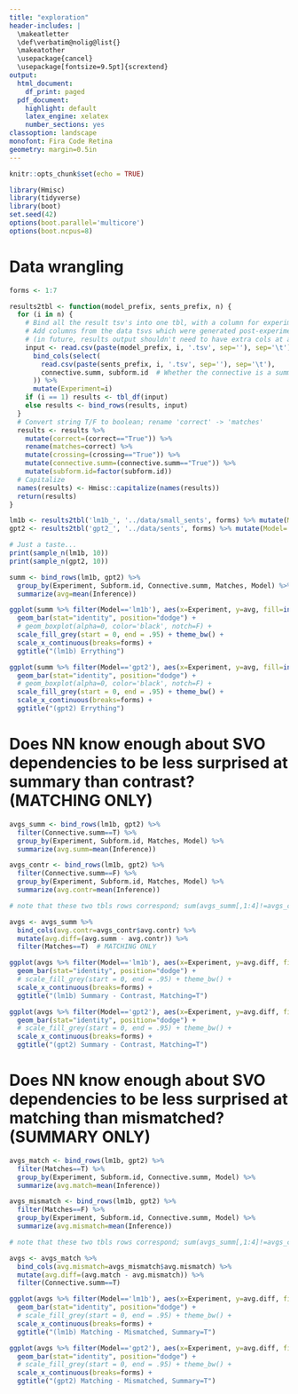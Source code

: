 ```yaml
---
title: "exploration"
header-includes: |
  \makeatletter
  \def\verbatim@nolig@list{}
  \makeatother
  \usepackage{cancel}
  \usepackage[fontsize=9.5pt]{scrextend}
output:
  html_document:
    df_print: paged
  pdf_document:
    highlight: default
    latex_engine: xelatex
    number_sections: yes
classoption: landscape
monofont: Fira Code Retina
geometry: margin=0.5in
---
```


```r
knitr::opts_chunk$set(echo = TRUE)
```

```r
library(Hmisc)
library(tidyverse)
library(boot)
set.seed(42)
options(boot.parallel='multicore')
options(boot.ncpus=8)
```

# Data wrangling

```r
forms <- 1:7

results2tbl <- function(model_prefix, sents_prefix, n) {
  for (i in n) {
    # Bind all the result tsv's into one tbl, with a column for experiment;
    # Add columns from the data tsvs which were generated post-experiment
    # (in future, results output shouldn't need to have extra cols at all)
    input <- read.csv(paste(model_prefix, i, '.tsv', sep=''), sep='\t') %>%
      bind_cols(select(
        read.csv(paste(sents_prefix, i, '.tsv', sep=''), sep='\t'),
        connective.summ, subform.id  # Whether the connective is a summary or contrast type; subform id (specified in templates)
      )) %>%
      mutate(Experiment=i)
    if (i == 1) results <- tbl_df(input)
    else results <- bind_rows(results, input)
  }
  # Convert string T/F to boolean; rename 'correct' -> 'matches'
  results <- results %>%
    mutate(correct=(correct=="True")) %>%
    rename(matches=correct) %>%
    mutate(crossing=(crossing=="True")) %>%
    mutate(connective.summ=(connective.summ=="True")) %>%
    mutate(subform.id=factor(subform.id))
  # Capitalize
  names(results) <- Hmisc::capitalize(names(results))
  return(results)
}
```

```r
lm1b <- results2tbl('lm1b_', '../data/small_sents', forms) %>% mutate(Model='lm1b')
gpt2 <- results2tbl('gpt2_', '../data/sents', forms) %>% mutate(Model='gpt2')

# Just a taste...
print(sample_n(lm1b, 10))
print(sample_n(gpt2, 10))
```

```r
summ <- bind_rows(lm1b, gpt2) %>%
  group_by(Experiment, Subform.id, Connective.summ, Matches, Model) %>%
  summarize(avg=mean(Inference))

ggplot(summ %>% filter(Model=='lm1b'), aes(x=Experiment, y=avg, fill=interaction(Connective.summ, Matches, Subform.id))) +
  geom_bar(stat="identity", position="dodge") +
  # geom_boxplot(alpha=0, color='black', notch=F) +
  scale_fill_grey(start = 0, end = .95) + theme_bw() +
  scale_x_continuous(breaks=forms) +
  ggtitle("(lm1b) Errything")

ggplot(summ %>% filter(Model=='gpt2'), aes(x=Experiment, y=avg, fill=interaction(Connective.summ, Matches, Subform.id))) +
  geom_bar(stat="identity", position="dodge") +
  # geom_boxplot(alpha=0, color='black', notch=F) +
  scale_fill_grey(start = 0, end = .95) + theme_bw() +
  scale_x_continuous(breaks=forms) +
  ggtitle("(gpt2) Errything")
```

# Does NN know enough about SVO dependencies to be less surprised at summary than contrast? (MATCHING ONLY)

```r
avgs_summ <- bind_rows(lm1b, gpt2) %>%
  filter(Connective.summ==T) %>%
  group_by(Experiment, Subform.id, Matches, Model) %>%
  summarize(avg.summ=mean(Inference))

avgs_contr <- bind_rows(lm1b, gpt2) %>%
  filter(Connective.summ==F) %>%
  group_by(Experiment, Subform.id, Matches, Model) %>%
  summarize(avg.contr=mean(Inference))

# note that these two tbls rows correspond; sum(avgs_summ[,1:4]!=avgs_contr[,1:4]) = 0

avgs <- avgs_summ %>%
  bind_cols(avg.contr=avgs_contr$avg.contr) %>%
  mutate(avg.diff=(avg.summ - avg.contr)) %>%
  filter(Matches==T)  # MATCHING ONLY

ggplot(avgs %>% filter(Model=='lm1b'), aes(x=Experiment, y=avg.diff, fill=Subform.id)) +
  geom_bar(stat="identity", position="dodge") +
  # scale_fill_grey(start = 0, end = .95) + theme_bw() +
  scale_x_continuous(breaks=forms) +
  ggtitle("(lm1b) Summary - Contrast, Matching=T")

ggplot(avgs %>% filter(Model=='gpt2'), aes(x=Experiment, y=avg.diff, fill=Subform.id)) +
  geom_bar(stat="identity", position="dodge") +
  # scale_fill_grey(start = 0, end = .95) + theme_bw() +
  scale_x_continuous(breaks=forms) +
  ggtitle("(gpt2) Summary - Contrast, Matching=T")
```

# Does NN know enough about SVO dependencies to be less surprised at matching than mismatched? (SUMMARY ONLY)

```r
avgs_match <- bind_rows(lm1b, gpt2) %>%
  filter(Matches==T) %>%
  group_by(Experiment, Subform.id, Connective.summ, Model) %>%
  summarize(avg.match=mean(Inference))

avgs_mismatch <- bind_rows(lm1b, gpt2) %>%
  filter(Matches==F) %>%
  group_by(Experiment, Subform.id, Connective.summ, Model) %>%
  summarize(avg.mismatch=mean(Inference))

# note that these two tbls rows correspond; sum(avgs_summ[,1:4]!=avgs_contr[,1:4]) = 0

avgs <- avgs_match %>%
  bind_cols(avg.mismatch=avgs_mismatch$avg.mismatch) %>%
  mutate(avg.diff=(avg.match - avg.mismatch)) %>%
  filter(Connective.summ==T)

ggplot(avgs %>% filter(Model=='lm1b'), aes(x=Experiment, y=avg.diff, fill=Subform.id)) +
  geom_bar(stat="identity", position="dodge") +
  # scale_fill_grey(start = 0, end = .95) + theme_bw() +
  scale_x_continuous(breaks=forms) +
  ggtitle("(lm1b) Matching - Mismatched, Summary=T")

ggplot(avgs %>% filter(Model=='gpt2'), aes(x=Experiment, y=avg.diff, fill=Subform.id)) +
  geom_bar(stat="identity", position="dodge") +
  # scale_fill_grey(start = 0, end = .95) + theme_bw() +
  scale_x_continuous(breaks=forms) +
  ggtitle("(gpt2) Matching - Mismatched, Summary=T")
```